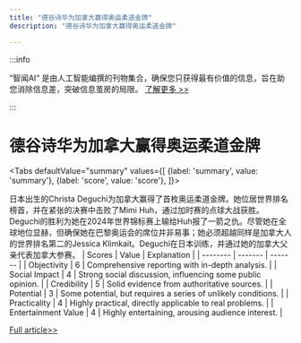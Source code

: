 ```yaml
---
title: "德谷诗华为加拿大赢得奥运柔道金牌"
description: "德谷诗华为加拿大赢得奥运柔道金牌"

---
```



:::info

“智闻AI“ 是由人工智能编撰的刊物集合，确保您只获得最有价值的信息，旨在助您消除信息差，突破信息茧房的局限。  [了解更多 >>](/)

:::

# 德谷诗华为加拿大赢得奥运柔道金牌


<Tabs
	defaultValue="summary"
	values={[
	{label: 'summary', value: 'summary'},
	{label: 'score', value: 'score'},
]}>
<TabItem value="summary">


日本出生的Christa Deguchi为加拿大赢得了首枚奥运柔道金牌。她位居世界排名榜首，并在紧张的决赛中击败了Mimi Huh，通过加时赛的点球大战获胜。Deguchi的胜利为她在2024年世界锦标赛上输给Huh报了一箭之仇。尽管她在全球地位显赫，但确保她在巴黎奥运会的席位并非易事；她必须超越同样是加拿大人的世界排名第二的Jessica Klimkait。Deguchi在日本训练，并通过她的加拿大父亲代表加拿大参赛。
</TabItem>
<TabItem value="score">
	| Scores     | Value   | Explanation |
	| -------- | ------- | ------- |
	| Objectivity  | 6    | Comprehensive reporting with in-depth analysis.    |
	| Social Impact | 4     | Strong social discussion, influencing some public opinion.    |
	| Credibility    | 5    | Solid evidence from authoritative sources.    |
	| Potential    | 3    | Some potential, but requires a series of unlikely conditions.    |
	| Practicality    | 4    | Highly practical, directly applicable to real problems.    |
	| Entertainment Value    | 4    | Highly entertaining, arousing audience interest.    |
</TabItem>
</Tabs>

[Full article>>](https://ici.radio-canada.ca/rci/en/news/2092433/olympics-judo-canada-christa-deguchi-paris-july-29)
